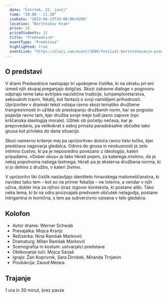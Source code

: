 ```yaml
---
  date: "Četrtek, 22. junij"
  time: "20.00 - 21.30"
  isoDate: "2023-06-22T20:00:00+0200"
  location: "Borštnikov hram"
  price: 16
  priceStudents: 12
  title: "Predsednice"
  eventType: "Predstava"
  highlighted: true
  eventLink: "https://olaii.com/event/3086/festival-borstnikovanje-predsednice?ref=KSMUMVX"
---
```


## O predstavi

V drami Predsednice nastopajo tri upokojene čistilke, ki na obisku pri eni izmed njih skupaj preganjajo dolgčas. Skozi zabavne dialoge v pogovoru odpirajo teme tako avtrijske nacistične tradicije, lumpenploretarstva, seksualnih travm, fekalij, kot fantazij o svoji namišljeni prihodnosti. Uprizoritev v dramski tekst vstopa ravno skozi tematiko družbene trangresivnosti in užitka ob prestopanju družbenih norm, kar se pogosto pojavlja ravno tam, kjer družba svoje meje tudi jasno zapove (npr. krščanska ideologija morale). Užitek ob početju nečesa, kar je prepovedano, pa velikokrat s seboj prinaša paradoksalne občutke tako gnusa kot privlaka do dane situacije. 

Skozi namerno kršenje mej pa uprizoritvev določa ravno tisto točko, kjer predstava nagovarja gledalca. Odnos do gnusa in neokusnosti je zelo intimno čustvo, ki pa je neposredno povezano z ideologijo, kateri pripadamo. »Dober okus« je tako hkrati pojem, za katerega mislimo, da je nekaj popolnoma našega lastnega; hkrati pa je eksterna družbena norma, ki si jo delimo z družbo, v kateri živimo. 

V uprizoritvi liki čistilk naslavljajo identiteto hinavskega malomeščanstva, ki navidez tabu tem – kot so na primer fekalije – ne tolerira, a vendar v njih uživa, dokler ima za njihov izraz izgovor konteksta, ki postane alibi. Tako neka tema, ki bi na odru proizvajala predvsem občutek nelagodja, postane intrigantna in komična, s tem pa subverzivno vpisana v telo gledalca.

## Kolofon

- Avtor drame: Werner Schwab
- Prevajalka:  Mojca Kranjc
- Režiserka: Nina Ramšak Marković
- Dramaturg:  Milan Ramšak Marković
- Scenografija in kostum:  ustvarjalci predstave
- Oblikovanje luči:  Mojca Sarjaš
- Igrajo: Žan Koprivnik, Sara Dirnbek, Miranda Trnjanin
- Produkcija: Zavod Melara

## Trajanje

1 ura in 30 minut, brez pavze


